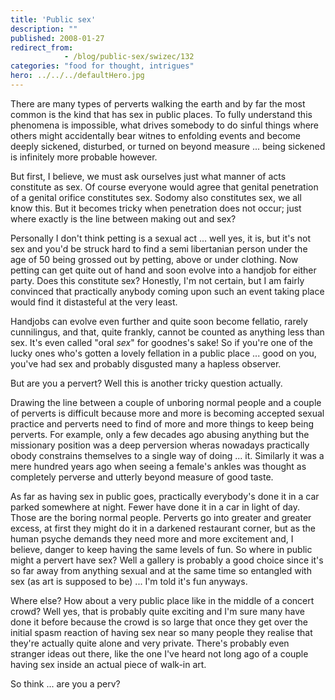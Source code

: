 ```yaml
---
title: 'Public sex'
description: ""
published: 2008-01-27
redirect_from: 
            - /blog/public-sex/swizec/132
categories: "food for thought, intrigues"
hero: ../../../defaultHero.jpg
---
```

There are many types of perverts walking the earth and by far the most common is the kind that has sex in public places. To fully understand this phenomena is impossible, what drives somebody to do sinful things where others might accidentally bear witnes to enfolding events and become deeply sickened, disturbed, or turned on beyond measure ... being sickened is infinitely more probable however.

But first, I believe, we must ask ourselves just what manner of acts constitute as sex. Of course everyone would agree that genital penetration of a genital orifice constitutes sex. Sodomy also constitutes sex, we all know this. But it becomes tricky when penetration does not occur; just where exactly is the line between making out and sex?

Personally I don&#x27;t think petting is a sexual act ... well yes, it is, but it&#x27;s not sex and you&#x27;d be struck hard to find a semi libertanian person under the age of 50 being grossed out by petting, above or under clothing. Now petting can get quite out of hand and soon evolve into a handjob for either party. Does this constitute sex? Honestly, I&#x27;m not certain, but I am fairly convinced that practically anybody coming upon such an event taking place would find it distasteful at the very least.

Handjobs can evolve even further and quite soon become fellatio, rarely cunnilingus, and that, quite frankly, cannot be counted as anything less than sex. It&#x27;s even called &quot;oral _sex_&quot; for goodnes&#x27;s sake! So if you&#x27;re one of the lucky ones who&#x27;s gotten a lovely fellation in a public place ... good on you, you&#x27;ve had sex and probably disgusted many a hapless observer.

But are you a pervert? Well this is another tricky question actually.

Drawing the line between a couple of unboring normal people and a couple of perverts is difficult because more and more is becoming accepted sexual practice and perverts need to find of more and more things to keep being perverts. For example, only a few decades ago abusing anything but the missionary position was a deep perversion wheras nowadays practically obody constrains themselves to a single way of doing ... it. Similarly it was a mere hundred years ago when seeing a female&#x27;s ankles was thought as completely perverse and utterly beyond measure of good taste.

As far as having sex in public goes, practically everybody&#x27;s done it in a car parked somewhere at night. Fewer have done it in a car in light of day. Those are the boring normal people. Perverts go into greater and greater excess, at first they might do it in a darkened restaurant corner, but as the human psyche demands they need more and more excitement and, I believe, danger to keep having the same levels of fun. So where in public might a pervert have sex? Well a gallery is probably a good choice since it&#x27;s so far away from anything sexual and at the same time so entangled with sex (as art is supposed to be) ... I&#x27;m told it&#x27;s fun anyways.

Where else? How about a very public place like in the middle of a concert crowd? Well yes, that is probably quite exciting and I&#x27;m sure many have done it before because the crowd is so large that once they get over the initial spasm reaction of having sex near so many people they realise that they&#x27;re actually quite alone and very private. There&#x27;s probably even stranger ideas out there, like the one I&#x27;ve heard not long ago of a couple having sex inside an actual piece of walk-in art.

So think ... are you a perv?